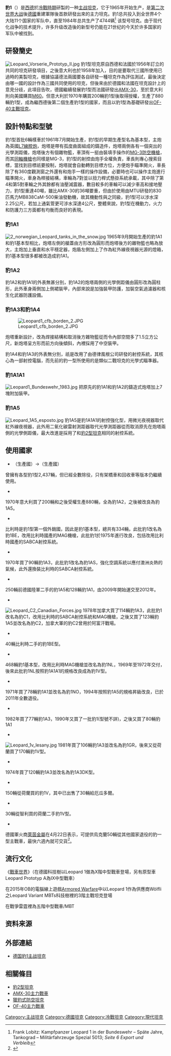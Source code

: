 {{noteTA
|T=zh-hans:豹1型坦克;zh-hant:豹1型主力戰車;
|G1=長度單位;
|1=zh-hans:豹1型坦克;zh-hant:豹1型戰車;
|2=zh-hans:主战坦克;zh-hant:主力戰車;
|3=zh-hans:坦克;zh-hant:戰車;
}}
{{Infobox weapon
|is_vehicle=yes
|圖片=[[File:Kampfpanzer_Leopard_1_A2_A1.JPG|300px]]
|照片說明=豹1A2型坦克
|名稱=豹1 [[File:Flag_of_Germany.svg|30px]]<br /><small>{{lang|de|Leopard 1}}</small>
|乘員=4人
|長度=9.55公尺（主炮轉向至正前方）<br />8.17公尺（主炮轉向至正後方）<br />7.1公尺（車身長度）
|闊度=3.37公尺
|高度=2.62公尺
|重量=42.5吨
|裝甲=[[軋壓均質裝甲|軋壓均質裝甲]]（10至70毫米）
|主要=1 x[[L7線膛炮|英國皇家兵工廠L7A3 105毫米線膛炮]]
|次要=2 x 7.62毫米[[MG3通用機槍|MG3通用機槍]]、烟雾弹發射器
|引擎=10汽缸610千瓦[[多燃料发动机|多燃料发动机]]
|懸掛=[[扭力桿|扭力桿]]
|引擎馬力=830匹
|平地時速=65公里/小时
|馬力/重量=19.6匹/吨
|行動=600公里（平地）
|450公里(越野)
}}
{{冷戰坦克}}

'''豹1'''（{{lang-de|'''Leopard 1'''}}）是[[西德|西德]]於[[冷戰時期|冷戰時期]]研製的一种[[主战坦克|主战坦克]]，它于1965年开始生产，是[[第二次世界大战|第二次世界大战]]後[[德國|德國]]重建軍隊後首款研發出來的主力坦克。豹1总共投入到全世界4个大陆11个国家的军队中，直至1984年总共生产了4744辆<ref>Frank Lobitz: Kampfpanzer Leopard 1 in der Bundeswehr – Späte Jahre, Tankograd – Militärfahrzeuge Spezial 5013; ''Seite 6 Export und Verbleib''</ref> 该型号坦克。由于现代化战争的技术提升，许多升级改造後的新型号仍能在21世纪的今天於许多国家的军队中被找到。

==研發簡史==
[[File:Leopard_Vorserie_Prototyp_II.jpg|thumb]]
豹1型坦克原自西德和法國於1956年訂立的共同的坦克研發項目，之後意大利也於1958年加入，目的是要取代三國所使用已過時的美製坦克，根據協議德法兩國要各自研發一種坦克作為評估測試，最後決定由哪一國的設計作為三國共同使用的坦克，但後來由於德國和法國在坦克設計上的意見分歧，此項目告吹，德國繼續發展豹1型而法國研發出[[AMX-30主力戰車|AMX-30]]，至於意大利則向美國購買[[M60巴頓|M60]]。但意大利於1970年購買200輛豹1型後取得授權，生產了880輛豹1型，成為繼西德後第二個生產豹1型的國家，而且以豹1型為基礎研發出[[OF-40主力戰車|OF-40主戰坦克]]。

==設計特點和型號==
豹1型首批6輛樣車於1961年7月開始生產，豹1型的早期生產型名為基本型，主炮為英國[[L7線膛炮|L7線膛炮]]，炮塔是帶有孤度曲面組成的鑄造件，炮塔兩側各有一個突出的光學測距儀，炮塔後方有個雜物籃，車頂有一挺由裝填手操作的[[MG3通用機槍|MG-3防空機槍]]，而其[[同軸機槍|同軸機槍]]也同樣是MG-3，豹1型的射控由炮手全權負責，車長則專心搜索目標，當找到目標祇要按制，炮塔就會自動轉到目標方位，方便炮手瞄準開火，車長除了有360度觀測窗之外還有和炮手一樣的操作設備，必要時也可以操作主炮進行瞄準開火，車身為桿接結構，車輪為7對並以扭力桿式懸掛系統承載，其中除了第4和第5對車輪之外其餘都有油壓減震器，數目較多的車輪可以減少車高和接地壓力，豹1型重達40噸，雖比AMX-30的36噸要重，但由於使用由MTU研發的830匹馬力MB838CaM-500柴油發動機，故其機動性與之同級，豹1型可以涉水深2.25公尺，若加上通氣管更可涉水深達4公尺，整體來說，豹1型在機動力，火力和防護力三方面都有均衡而良好的表現。

=== 豹1A1 ===
[[File:2_norwegian_Leopard_tanks_in_the_snow.jpg|thumb]]
1965年9月開始生產的豹1A1和豹1基本型相比，炮塔左側的艙蓋由方形改為圓形而炮塔後方的雜物籃也略為放大，主炮加上垂直和水平穩定器，炮盾左側加上了作為紅外線夜視器光源的燈箱，豹1基本型很多都被改造成豹1A1。

=== 豹1A2 ===

豹1A2和豹1A1的外表無甚分別，豹1A2的炮塔兩側的光學側距儀由圓形改為圓柱形，此外車身兩側加上側裙裝甲，內部來說是加強裝甲防護，加裝空氣過濾器和核生化武器防護設備。

=== 豹1A3和豹1A4 ===
[[File:Leopard1_cfb_borden_2.JPG|thumb]]

炮塔重新設計，改為焊接結構和取消後方雜物籃從而令內部空間多了1.5立方公尺，新炮塔呈方形而前方向後傾斜，內裡採用了中空裝甲。

豹1A4和豹1A3的外表無分別，祇是改用了由德律風根公司研發的射控系統，其核心為一部射控電腦，而先前的豹一型所使用的是類似二戰坦克的光學式瞄準器。

=== 豹1A1A1 ===
[[File:Leopard1_Bundeswehr_1983.jpg|thumb]]
把原先的豹1A1和豹1A2的鑄造式炮塔加上7塊附加裝甲。


=== 豹1A5 ===
[[File:Leopard_1A5_esposto.jpg|thumb]]
豹1A5是豹1A1A1的射控強化型，用微光夜視器取代紅外線夜視器，此外用二氧化碳雷射測距器取代光學測距器從而取消原先在炮塔兩側的光學側距儀，最大改進是採用了和[[豹2型坦克|豹2型坦克]]相同的射控系統。

==使用國家==
* {{BRD}}（生產國）→{{GER}}（生產國）
曾擁有各型豹1型2,437輛，但已經全數除役，只有架橋車和回收車等版本仍繼續使用。
* {{意大利}} 
1970年意大利買了200輛和之後受權生產880輛，全為豹1A2，之後被改良為豹1A5。
* {{BEL}} 
比利時是豹1型第一個外銷國，因此是豹1基本型，總共有334輛，此批豹1改名為豹1BE，改用比利時國產的MAG機槍，此批豹1於1975年進行改良，包括改用比利時國產的SABCA射控系統。
* {{AUS}}
1970年買了90輛豹1A3，此批豹1改名為豹1AS，強化空調系統以應付澳洲炎熱的氣候，此外還換裝比利時的SABCA射控系統。
* {{BRA}}
250輛前德國陸軍二手的豹1A5和128輛豹1A1，由2009年開始運交至2012年。
* {{CAN}} 
[[File:Leopard_C2_Canadian_Forces.jpg|thumb]]
1978年加拿大買了114輛豹1A3，此批豹1改名為豹C1，改用比利時的SABCA射控系統和MAG機槍，之後又買了123輛豹1A5並改名為豹C2，加拿大軍的豹C2曾用於阿富汗戰場。
* {{LEB}} 
40輛比利時二手的豹1BE型。
* {{NLD}} 
468輛豹1基本型，改用比利時MAG機槍並改名為豹1NL，1969年至1972年交付，後來此批豹1NL按照豹1A1A1的規格改良成為豹1V型。
* {{NOR}} 
1971年買了78輛豹1A1並改名為豹1NO，1994年按照豹1A5的規格昇級改良，已於2011年全數退役。
* {{TUR}}
1982年買了77輛豹1A3，1990年又買了一批豹1(型號不詳)，之後又買了80輛豹1A1
* {{GRC}}
[[File:Leopard_1v_lesany.jpg|thumb]]
1981年買了106輛豹1A3並改名為豹1GR，後來又從荷蘭買了170輛豹1V型。
* {{DNK}}
1974年買了120輛豹1A3並改名為豹1A3DK型。
* {{CHL}} 
150輛從荷蘭買的豹1V，其中已出售了30輛給厄瓜多爾。
* {{ECU}}
30輛從智利買的荷蘭二手豹1V型。
* {{UKR}}
德國軍火商[[萊茵金屬|萊茵金屬]]在4月22日表示，可提供烏克蘭50輛從其他國家退役的豹一型主戰車，最快六週內就可交貨<ref>{{Cite web|url=https://news.ltn.com.tw/news/world/breakingnews/3889940|title=助烏克蘭抗俄 德軍火商願提供豹1型坦克|website=自由時報電子報}}</ref>。

== 流行文化 ==
《[[坦克世界|戰車世界]]》（在德國科技樹以Leopard 1做為X階中型戰車登場，另有原型車Leopard Prototyp A為IX中型戰車）

在2015年OB的電腦線上遊戲[[Armored_Warfare|Armored Warfare]]中以Leopard 1作為供應商Wölfli之Leopard Variant MBTs科技樹裡的3階主戰坦克登場

在戰爭雷霆裡為五階中型戰車/MBT

== 资料来源 ==
<references/>

==外部連結==
{{Commons category|Leopard 1 tanks}}
* [https://web.archive.org/web/20130826084833/http://www.airforceworld.com/tank/zztk/zztk012.htm 德国豹1主战坦克]

== 相關條目 ==
* [[豹2型坦克|豹2型坦克]]
* [[AMX-30主力戰車|AMX-30主力戰車]]
* [[獵豹式防空坦克|獵豹式防空坦克]]
* [[OF-40主力戰車|OF-40主力戰車]]

{{西德-联邦德国的坦克与装甲车}}
{{現代戰車}}

[[Category:主战坦克|Category:主战坦克]]
[[Category:德國坦克|Category:德國坦克]]
[[Category:冷戰坦克|Category:冷戰坦克]]
[[Category:現代坦克|Category:現代坦克]]